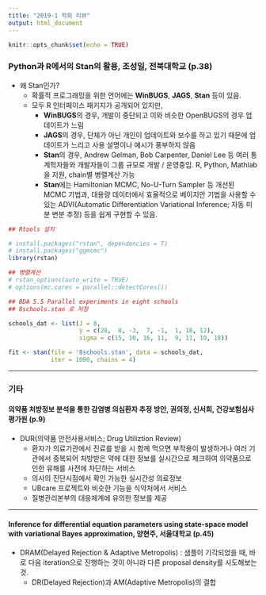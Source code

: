 ```yaml
---
title: "2019-1 학회 리뷰"
output: html_document
---
```


```r
knitr::opts_chunk$set(echo = TRUE)
```

### Python과 R에서의 Stan의 활용, 조성일, 전북대학교 (p.38)

- 왜 Stan인가?
    - 확률적 프로그래밍을 위한 언어에는 **WinBUGS**, **JAGS**, **Stan** 등이 있음.
    - 모두 R 인터페이스 패키지가 공개되어 있지만,
        - **WinBUGS**의 경우, 개발이 중단되고 이와 비슷한 OpenBUGS의 경우 업데이트가 느림
        - **JAGS**의 경우, 단체가 아닌 개인이 업데이트와 보수를 하고 있기 때문에 업데이트가 느리고 사용 설명이나 예시가 풍부하지 않음
        - **Stan**의 경우, Andrew Gelman, Bob Carpenter, Daniel Lee 등 여러 통계학자들와 개발자들이 그룹 규모로 개발 / 운영중임. R, Python, Mathlab을 지원, chain별 병렬계산 가능
        - **Stan**에는 Hamiltonian MCMC, No-U-Turn Sampler 등 개선된 MCMC 기법과, 대용량 데이터에서 효율적으로 베이지안 기법을 사용할 수 있는 ADVI(Automatic Differentiation Variational Inference; 자동 미분 변분 추정) 등을 쉽게 구현할 수 있음. 

```r
## Rtools 설치

# install.packages("rstan", dependencies = T)
# install.packages("ggmcmc")
library(rstan)

## 병렬계산
# rstan_options(auto_write = TRUE)
# options(mc.cores = parallel::detectCores())

## BDA 5.5 Parallel experiments in eight schools
## 8schools.stan 로 저장
```

```r
schools_dat <- list(J = 8, 
                    y = c(28,  8, -3,  7, -1,  1, 18, 12),
                    sigma = c(15, 10, 16, 11,  9, 11, 10, 18))

fit <- stan(file = '8schools.stan', data = schools_dat, 
            iter = 1000, chains = 4)
```

---

### 기타
#### 의약품 처방정보 분석을 통한 감염병 의심환자 추정 방안, 권의정, 신서희, 건강보험심사평가원 (p.9)
- DUR(의약품 안전사용서비스; Drug Utiliztion Review)
    - 환자가 의료기관에서 진료를 받을 시 함께 먹으면 부작용이 발생하거나 여러 기관에서 중복되어 처방받은 약에 대한 정보를 실시간으로 체크하여 의약품으로 인한 유해를 사전에 차단하는 서비스
    - 의사의 진단시점에서 확인 가능한 실시간성 의료정보
    - UBcare 프로젝트와 비슷한 기능을 식약처에서 서비스
    - 질병관리본부의 대응체계에 유의한 정보를 제공

---
    
#### Inference for differential equation parameters using state-space model with variational Bayes approximation, 양현주, 서울대학교 (p.45)
- DRAM(Delayed Rejection & Adaptive Metropolis) : 샘플이 기각되었을 때, 바로 다음 iteration으로 진행하는 것이 아니라 다른 proposal density를 시도해보는 것.
    - DR(Delayed Rejection)과 AM(Adaptive Metropolis)의 결합
